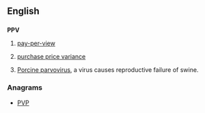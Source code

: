 ==English==

==={{initialism-old|en}}===
'''PPV'''

# {{context|television|lang=en}} [[pay-per-view]]
# [[purchase price variance]]
# {{context|biology|lang=en}} [[Porcine parvovirus]], a virus causes reproductive failure of swine.

===Anagrams===
* [[PVP#English|PVP]]